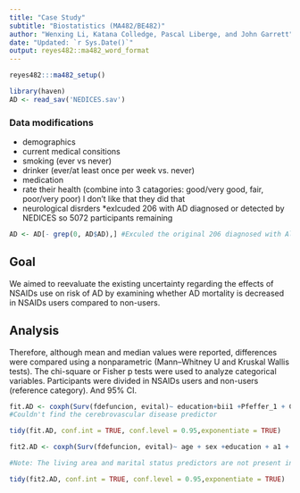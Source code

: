 ---
title: "Case Study"
subtitle: "Biostatistics (MA482/BE482)"
author: "Wenxing Li, Katana Colledge, Pascal Liberge, and John Garrett"
date: "Updated: `r Sys.Date()`"
output: reyes482::ma482_word_format
---

```{r setup, include=FALSE}
reyes482:::ma482_setup()
```

```{r}
library(haven)
AD <- read_sav('NEDICES.sav')

```

### Data modifications

* demographics
* current medical consitions
* smoking (ever vs never)
* drinker (ever/at least once per week vs. never)
* medication
* rate their health (combine into 3 catagories: good/very good, fair, poor/very poor)  I don't like that they did that
* neurological disrders
*exlcuded 206 with AD diagnosed or detected by NEDICES so 5072 participants remaining
```{r}
AD <- AD[- grep(0, AD$AD),] #Exculed the original 206 diagnosed with Alzheimer

```

## Goal
We aimed to reevaluate the existing uncertainty regarding the effects of NSAIDs use on risk of AD by examining whether AD mortality is decreased in NSAIDs users compared to non-users.

## Analysis

Therefore, although mean and median values were reported, differences were compared using a nonparametric (Mann–Whitney U and Kruskal Wallis tests). The chi-square or Fisher p tests were used to analyze categorical variables. Participants were divided in NSAIDs users and non-users (reference category). And 95% CI.



```{r}
fit.AD <- coxph(Surv(fdefuncion, evital)~ education+bii1 +Pfeffer_1 + Comor12 + ii1 , data = AD)
#Couldn't find the cerebrovascular disease predictor

tidy(fit.AD, conf.int = TRUE, conf.level = 0.95,exponentiate = TRUE)

```


```{r}
fit2.AD <- coxph(Surv(fdefuncion, evital)~ age + sex +education + a1 + bii1 + bii1dd + bi1 + bi1d + mmpun + Comor12 + ii1 + ii2 + stroke_1, data = AD)

#Note: The living area and marital status predictors are not present in the published data

tidy(fit2.AD, conf.int = TRUE, conf.level = 0.95,exponentiate = TRUE)
```
